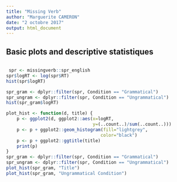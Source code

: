 ```yaml
---
title: "Missing Verb"
author: "Marguerite CAMERON"
date: "2 octobre 2017"
output: html_document
---
```


## Basic plots and descriptive statistiques 

```r

```


```r
 spr <- missingverb::spr_english
spr$logRT <- log(spr$RT)
hist(spr$logRT)
```

```r
spr_gram <- dplyr::filter(spr, Condition == "Grammatical")
spr_ungram <- dplyr::filter(spr, Condition == "Ungrammatical")
hist(spr_gram$logRT)
```

```r
plot_hist <- function(d, title) {
    p <- ggplot2(d, ggplot2::aes(x=logRT, 
                                 y=(..count..)/sum(..count..)))
    p <- p + ggplot2::geom_histogram(fill="lightgrey", 
                                    color="black")
    p <- p + ggplot2::ggtitle(title)
    print(p)
}
spr_gram <- dplyr::filter(spr, Condition == "Grammatical")
spr_ungram <- dplyr::filter(spr, Condition == "Ungrammatical")
plot_hist(spr_gram, "Title")
plot_hist(spr_gram, "Ungrammatical Condition")
```
